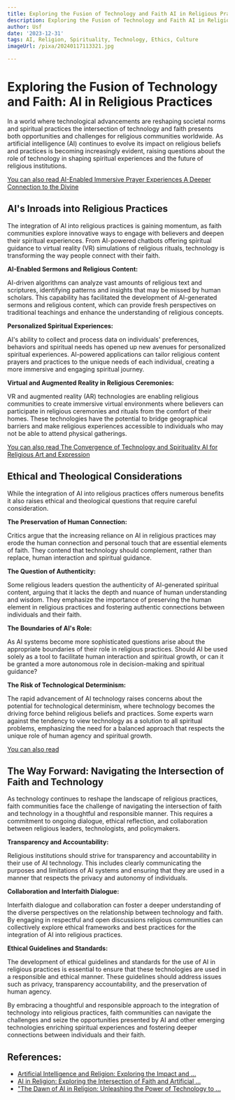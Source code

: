 ```yaml
---
title: Exploring the Fusion of Technology and Faith AI in Religious Practices
description: Exploring the Fusion of Technology and Faith AI in Religious Practices
author: Usf
date: '2023-12-31'
tags: AI, Religion, Spirituality, Technology, Ethics, Culture
imageUrl: /pixa/20240117113321.jpg

---
```

# Exploring the Fusion of Technology and Faith: AI in  Religious Practices

In a world where technological advancements are reshaping societal norms and  spiritual practices the intersection of technology and  faith presents both opportunities and challenges for religious communities worldwide. As artificial intelligence (AI)  continues to evolve its impact on religious beliefs and practices is becoming increasingly evident, raising questions about the role of technology in  shaping spiritual experiences and the future of religious  institutions.

[You can also read AI-Enabled Immersive Prayer Experiences A Deeper Connection to the Divine](AI-Enabled%20Immersive%20Prayer%20Experiences%20A%20Deeper%20Connection%20to%20the%20Divine)


## AI's Inroads into Religious Practices

The integration of AI into religious practices is gaining momentum, as faith communities explore  innovative ways to  engage with believers and deepen their spiritual experiences. From AI-powered chatbots offering spiritual guidance to virtual reality (VR)  simulations of religious rituals, technology is transforming the way people connect with their faith.

**AI-Enabled Sermons and Religious Content:**

AI-driven algorithms can analyze vast amounts of religious text and scriptures, identifying patterns and insights that may be missed by human scholars. This capability has facilitated the development of AI-generated sermons and religious content, which can provide fresh perspectives on traditional teachings and  enhance the understanding of religious concepts.

**Personalized Spiritual Experiences:**

AI's ability to collect and  process data on individuals'  preferences, behaviors and spiritual  needs has opened up new avenues for personalized spiritual  experiences. AI-powered applications can tailor religious content prayers and practices to the unique needs of  each individual, creating a more immersive and engaging spiritual journey.

**Virtual and  Augmented  Reality in Religious Ceremonies:**

VR and augmented  reality (AR) technologies  are  enabling religious  communities to create immersive virtual  environments where believers can participate in religious ceremonies and rituals from the comfort of their homes.  These  technologies have the potential to bridge geographical barriers and make religious experiences accessible to individuals  who may not be able to attend physical gatherings.

[You can also read The Convergence of Technology and Spirituality  AI  for Religious Art  and Expression](The%20Convergence%20of%20Technology%20and%20Spirituality%20AI%20for%20Religious%20Art%20and%20Expression)


## Ethical and Theological Considerations

While the integration of AI into religious practices offers  numerous benefits it also raises ethical and theological questions that require careful consideration.

**The Preservation of Human Connection:**

Critics argue that the increasing reliance on AI in religious practices may  erode the  human connection and personal  touch that are  essential elements of faith. They contend that technology should complement, rather than replace, human  interaction and spiritual guidance.

**The Question of Authenticity:**

Some religious leaders question the authenticity of AI-generated spiritual content, arguing that  it lacks the  depth and nuance of human understanding and wisdom. They emphasize the importance of preserving the human element in religious practices and  fostering authentic connections between individuals and their faith.

**The Boundaries  of AI's Role:**

As AI systems become  more sophisticated questions arise about the appropriate  boundaries  of their role in  religious practices. Should  AI be used solely as a  tool to facilitate human interaction and spiritual  growth, or can it be granted a more autonomous role in decision-making and spiritual guidance?

**The Risk  of  Technological Determinism:**

The rapid advancement of  AI technology raises concerns about the potential for technological determinism, where technology becomes the driving force behind religious beliefs and practices. Some  experts warn against the tendency  to view technology as a solution to all spiritual problems, emphasizing the need for a balanced approach that respects the unique role of human  agency and spiritual growth.

[You  can also read ]()


##  The Way Forward: Navigating the Intersection of Faith and Technology

As technology continues to reshape the landscape of religious practices, faith communities face the challenge of navigating  the intersection of  faith and technology in a thoughtful and responsible manner. This requires a commitment  to ongoing dialogue, ethical reflection, and collaboration between religious leaders, technologists,  and policymakers.

**Transparency and  Accountability:**

Religious institutions should strive for transparency and accountability in their use of AI  technology. This  includes clearly communicating the purposes and limitations of AI systems and  ensuring that they are used in a manner that respects the privacy and autonomy of individuals.

**Collaboration  and Interfaith Dialogue:**

Interfaith  dialogue and collaboration can foster a deeper understanding  of the diverse perspectives on the relationship between technology and  faith. By engaging in respectful  and open discussions  religious communities can collectively explore ethical frameworks and best practices for the integration of AI into religious practices.

**Ethical Guidelines and Standards:**

The development of ethical guidelines and standards for the use of  AI in religious practices is essential  to ensure that these technologies are used in a responsible and  ethical manner. These guidelines should address issues such as privacy, transparency accountability, and the preservation  of human agency.

By embracing a thoughtful and responsible approach to the integration of  technology into religious practices, faith communities can  navigate the challenges  and seize the  opportunities presented by  AI and  other emerging technologies enriching spiritual experiences and fostering deeper connections between individuals and their faith.

## References:
- [Artificial Intelligence and Religion: Exploring the Impact and ...](https://www.communication-generation.com/transhumanism-and-god/)
- [AI in Religion: Exploring the Intersection of Faith and Artificial ...](https://ts2.pl/en/ai-in-religion-exploring-the-intersection-of-faith-and-artificial-intelligence/)
- ["The Dawn of AI in Religion: Unleashing the Power of Technology to ...](https://www.linkedin.com/pulse/dawn-ai-religion-unleashing-power-technology-faith-fady-el-sayah)
